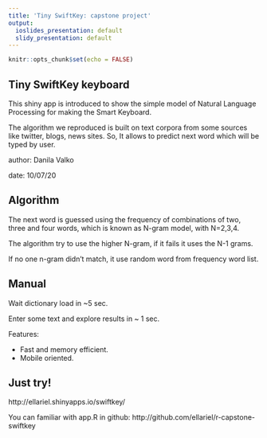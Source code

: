 ```yaml
---
title: 'Tiny SwiftKey: capstone project'
output:
  ioslides_presentation: default
  slidy_presentation: default
---
```


```r
knitr::opts_chunk$set(echo = FALSE)
```

## Tiny SwiftKey keyboard

This shiny app is introduced to show the simple model of Natural Language Processing for making the Smart Keyboard.

The algorithm we reproduced is built on text corpora from some sources like twitter, blogs, news sites. So, It allows to predict next word which will be typed by user.


author: Danila Valko


date: 10/07/20

## Algorithm

The next word is guessed using the frequency of combinations of two, three and four words, which is known as N-gram model, with N=2,3,4.

The algorithm try to use the higher N-gram, if it fails it uses the N-1 grams.

If no one n-gram didn't match, it use random word from frequency word list.


## Manual

Wait dictionary load in ~5 sec.


Enter some text and explore results in ~ 1 sec.


Features:

- Fast and memory efficient.
- Mobile oriented.


## Just try!


http://ellariel.shinyapps.io/swiftkey/


You can familiar with app.R in github: 
http://github.com/ellariel/r-capstone-swiftkey